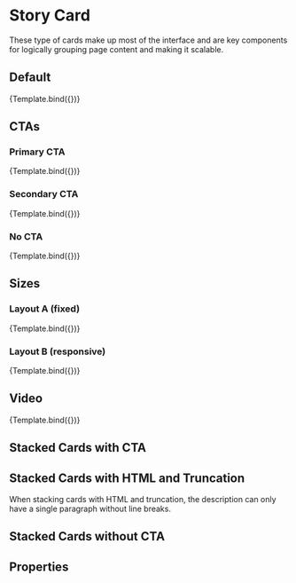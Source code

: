 
<Meta
  title="Components/Structure/Cards/StoryCard"
  component={StoryCard}
  decorators={[withDesign]}
/>


# Story Card

These type of cards make up most of the interface and are key components for logically grouping page content and making it scalable.

## Default

<Canvas>
  <Story
    name="StoryCard"
    args={{
      ...example,
    }}
    parameters={{
      design: {
        name: 'Figma Design',
        type: 'figma',
        url:
          'https://www.figma.com/file/TENnOP4K38G6r3vDL3emCP/AB---Style-Guide?node-id=7956%3A170103',
      },
    }}
  >
    {Template.bind({})}
  </Story>
</Canvas>

## CTAs

### Primary CTA

<Canvas>
  <StoryCard {...example}>{Template.bind({})}</StoryCard>
</Canvas>

### Secondary CTA

<Canvas>
  <StoryCard
    {...example}
    button={{ type: 'textlink', label: example.button.label }}
  >
    {Template.bind({})}
  </StoryCard>
</Canvas>

### No CTA

<Canvas>
  <StoryCard {...example} button={null} linkRenderer={null} storyLink={null}>
    {Template.bind({})}
  </StoryCard>
</Canvas>

## Sizes

### Layout A (fixed)

<Canvas>
  <StoryCard {...example}>{Template.bind({})}</StoryCard>
</Canvas>

### Layout B (responsive)

<Canvas>
  <StoryCard
    {...example}
    responsive={true}
    button={{
      type: 'textlink',
      label: example.button.label,
    }}
  >
    {Template.bind({})}
  </StoryCard>
</Canvas>

## Video

<Canvas>
  <StoryCard {...example} responsive={false} video={true}>
    {Template.bind({})}
  </StoryCard>
</Canvas>

## Stacked Cards with CTA

<Canvas>
  <Container>
    <Row>
      <Col xs={12} sm={12} md={6} lg={4}>
        <StoryCard
          {...example}
          button={{
            type: 'textlink',
            label: 'See all artworks',
          }}
          responsive={false}
          equalHeight={true}
          description="At vero eos et accusamus et iusto odio dignissimos ducimus qui blanditiis praesentium voluptatum deleniti atque corrupti quos dolores et quas non provident."
        />
      </Col>
      <Col xs={12} sm={12} md={6} lg={4}>
        <StoryCard
          {...example}
          description={example.description}
          button={{
            type: 'textlink',
            label: 'See all artworks',
          }}
          responsive={false}
          equalHeight={true}
        />
      </Col>
      <Col xs={12} sm={12} md={6} lg={4}>
        <StoryCard
          {...example}
          button={{
            type: 'textlink',
            label: 'See all artworks',
          }}
          responsive={false}
          equalHeight={true}
          description="At vero eos et accusamus et iusto odio dignissimos ducimus qui blanditiis."
        />
      </Col>
    </Row>
  </Container>
</Canvas>

## Stacked Cards with HTML and Truncation

When stacking cards with HTML and truncation, the description can only have a single paragraph without line breaks.

<Canvas>
  <Container>
    <Row>
      <Col xs={12} sm={12} md={6} lg={4}>
        <StoryCard
          {...example}
          button={{
            type: 'textlink',
            label: 'See all artworks',
          }}
          isHtml
          responsive={false}
          equalHeight
          description='<p>At vero eos et <i>italic</i> et iusto <b>bold</b> dignissimos ducimus qui blanditiis <a href="https://artbasel.com">hyperlink</a> voluptatum deleniti atque <u>underline</u> quos dolores et quas non. At vero eos et <i>italic</i> et iusto <b>bold</b> dignissimos ducimus qui blanditiis <a href="https://artbasel.com">hyperlink</a> voluptatum deleniti atque <u>underline</u> quos dolores et quas non.</p>'
        />
      </Col>
      <Col xs={12} sm={12} md={6} lg={4}>
        <StoryCard
          {...example}
          description={example.description}
          button={{
            type: 'textlink',
            label: 'See all artworks',
          }}
          isHtml
          responsive={false}
          equalHeight
          description='<p>At vero eos et <i>italic</i> et iusto <b>bold</b> dignissimos ducimus qui blanditiis <a href="https://artbasel.com">hyperlink</a> voluptatum deleniti atque <u>underline</u> quos dolores et quas non.</p>'
        />
      </Col>
      <Col xs={12} sm={12} md={6} lg={4}>
        <StoryCard
          {...example}
          button={{
            type: 'textlink',
            label: 'See all artworks',
          }}
          isHtml
          responsive={false}
          equalHeight
          description='<p>At vero eos et <i>italic</i> et iusto <b>bold</b> dignistiis <a href="https://artbasel.com">hyperlink</a> vol atque <u>underline</u> quos doloret <i>italic</i> et iusto <b>bold</b> dignissimos ducimus qui blanditiis <a href="https://artbasel.com">hyperlink</a> voue <u>underline</u> quos dolores et quas non.</p>'
        />
      </Col>
    </Row>
  </Container>
</Canvas>

## Stacked Cards without CTA

<Canvas>
  <Container>
    <Row>
      <Col xs={12} sm={12} md={6} lg={4}>
        <StoryCard
          {...example}
          button={{
            type: 'textlink',
            label: 'See all artworks',
          }}
          linkRenderer={null}
          storyLink={null}
          responsive={false}
          equalHeight={true}
          description="At vero eos et accusamus et iusto odio dignissimos ducimus qui blanditiis praesentium voluptatum deleniti atque corrupti quos dolores et quas non provident."
        />
      </Col>
      <Col xs={12} sm={12} md={6} lg={4}>
        <StoryCard
          {...example}
          description={example.description}
          button={{
            type: 'textlink',
            label: 'See all artworks',
          }}
          linkRenderer={null}
          storyLink={null}
          responsive={false}
          equalHeight={true}
        />
      </Col>
      <Col xs={12} sm={12} md={6} lg={4}>
        <StoryCard
          {...example}
          button={{
            type: 'textlink',
            label: 'See all artworks',
          }}
          linkRenderer={null}
          storyLink={null}
          responsive={false}
          equalHeight={true}
          description="At vero eos et accusamus et iusto odio dignissimos ducimus qui blanditiis."
        />
      </Col>
    </Row>
  </Container>
</Canvas>

## Properties

<ArgsTable of={StoryCard} />
